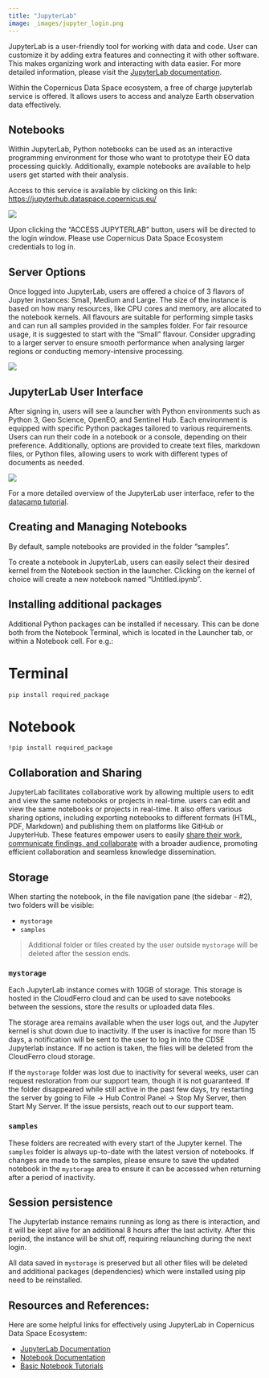 ```yaml
---
title: "JupyterLab"
image: _images/jupyter_login.png
---
```


JupyterLab is a user-friendly tool for working with data and code. User can customize it by adding extra features and connecting it with other software. This makes organizing work and interacting with data easier. For more detailed information, please visit the [JupyterLab documentation](https://jupyterlab.readthedocs.io/en/stable/){target="_blank"}.

Within the Copernicus Data Space ecosystem, a free of charge jupyterlab service is offered. It allows users to access and analyze Earth observation data effectively. 

## Notebooks

Within JupyterLab, Python notebooks can be used as an interactive programming environment for those who want to prototype their EO data processing quickly. Additionally, example notebooks are available to help users get started with their analysis. 

Access to this service is available by clicking on this link: [https://jupyterhub.dataspace.copernicus.eu/](https://jupyterhub.dataspace.copernicus.eu/){target="_blank"}

![](_images/JupyterLab_welcome.png)

Upon clicking the "ACCESS JUPYTERLAB" button, users will be directed to the login window. Please use Copernicus Data Space Ecosystem credentials to log in.


## Server Options

Once logged into JupyterLab, users are offered a choice of 3 flavors of Jupyter instances: Small, Medium and Large.
The size of the instance is based on how many resources, like CPU cores and memory, are allocated to the notebook kernels.
All flavours are suitable for performing simple tasks and can run all samples provided in the samples folder. For fair resource usage, it is suggested to start with the "Small" flavour. Consider upgrading to a larger server to ensure smooth performance when analysing larger regions  or conducting memory-intensive processing. 

![](_images/Flavors_captcha.png)

## JupyterLab User Interface

After signing in, users will see a launcher with Python environments such as Python 3, Geo Science, OpenEO, and Sentinel Hub. Each environment is equipped with specific Python packages tailored to various requirements. Users can run their code in a notebook or a console, depending on their preference. Additionally, options are provided to create text files, markdown files, or Python files, allowing users to work with different types of documents as needed.

![](_images/FirstLook_jupyter.png)

For a more detailed overview of the JupyterLab user interface, refer to the [datacamp tutorial](https://www.datacamp.com/tutorial/installing-jupyter-notebook){target="_blank"}.


## Creating and Managing Notebooks

By default, sample notebooks are provided in the folder "samples".

To create a notebook in JupyterLab, users can easily select their desired kernel from the Notebook section in the launcher. Clicking on the kernel of choice will create a new notebook named "Untitled.ipynb". 

## Installing additional packages

Additional Python packages can be installed if necessary. This can be done both from the Notebook Terminal, which is located in the Launcher tab, or within a Notebook cell. For e.g.:

::: {.panel-tabset}

# Terminal

`pip install required_package`

# Notebook

`!pip install required_package`

:::



<!-- ## Copernicus Data Space Dataset

Each Notebook has a direct access to the EO Data repository. -->


## Collaboration and Sharing

JupyterLab facilitates collaborative work by allowing multiple users to edit and view the same notebooks or projects in real-time. users can edit and view the same notebooks or projects in real-time. It also offers various sharing options, including exporting notebooks to different formats (HTML, PDF, Markdown) and publishing them on platforms like GitHub or JupyterHub. These features empower users to easily [share their work, communicate findings, and collaborate](https://www.go-fair.org/fair-principles/){target="_blank"} with a broader audience, promoting efficient collaboration and seamless knowledge dissemination.


## Storage

When starting the notebook, in the file navigation pane (the sidebar - #2), two folders will be visible:

* `mystorage`
* `samples`

> Additional folder or files created by the user outside `mystorage` will be deleted after the session ends. 

### `mystorage`

Each JupyterLab instance comes with 10GB of storage.
This storage is hosted in the CloudFerro cloud and can be used to save notebooks between the sessions, store the results or uploaded data files.

The storage area remains available when the user logs out, and the Jupyter kernel is shut down due to inactivity. If the user is inactive for more than 15 days, a notification will be sent to the user to log in into the CDSE Jupyterlab instance. If no action is taken, the files will be deleted from the CloudFerro cloud storage. 

::: {.callout-important title="Missing folders?" collapse="true"}

If the `mystorage` folder was lost due to inactivity for several weeks, user can request restoration from our support team, though it is not guaranteed. If the folder disappeared while still active in the past few days, try restarting the server by going to File -> Hub Control Panel -> Stop My Server, then Start My Server. If the issue persists, reach out to our support team.

:::

### `samples`

These folders are recreated with every start of the Jupyter kernel.
The `samples` folder is always up-to-date with the latest version of notebooks.
If changes are made to the samples, please ensure to save the updated notebook in the `mystorage` area to ensure it can be accessed when returning after a period of inactivity.

## Session persistence

The Jupyterlab instance remains running as long as there is interaction, and it will be kept alive for an additional 8 hours after the last activity. After this period, the instance will be shut off, requiring relaunching during the next login.

All data saved in `mystorage` is preserved but all other files will be deleted and additional packages (dependencies) which were installed using pip need to be reinstalled.





## Resources and References:

Here are some helpful links for effectively using JupyterLab in Copernicus Data Space Ecosystem:

* [JupyterLab Documentation](https://jupyterlab.readthedocs.io/en/stable/){target="_blank"}
* [Notebook Documentation](https://jupyter-notebook.readthedocs.io/en/stable/){target="_blank"}
* [Basic Notebook Tutorials](https://jupyter-notebook.readthedocs.io/en/stable/examples/Notebook/Notebook%20Basics.html){target="_blank"}

